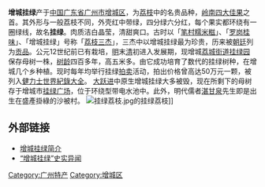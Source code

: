 {{Advert|time=2020-07-09T17:22:15+00:00}}

'''增城挂绿'''产于[[中国|中国]][[广东省|广东省]][[广州市|广州市]][[增城区|增城区]]，为[[荔枝|荔枝]]中的名贵品种，[[岭南四大佳果|岭南四大佳果]]之首。其外形与一般荔枝不同，外壳红中带绿，四分绿六分红，每个果实都环绕有一圈绿线，故名'''挂绿'''。肉质洁白晶莹，清甜爽口。古时以「[[笔村糯米糍|笔村糯米糍]]」、「[[罗岗桂味|罗岗桂味]]」、「增城挂绿」号称「[[荔枝三杰|荔枝三杰]]」，三杰中以增城挂绿最为珍贵，历来被[[朝廷|朝廷]]列为[[贡品|贡品]]。公元12世纪前已有栽培，[[明朝|明]]末[[清朝|清]]初进入发展期，现增城[[荔城街道|荔城街道]][[挂绿园|挂绿园]]保存母树一株，[[树龄|树龄]]四百多年，高五米多。由它成功培育了数代的挂绿树种，在增城几个乡种植。现时每年均举行挂绿[[拍卖|拍卖]]活动，拍出价格曾高达50万元一颗，被列入[[健力士世界紀錄大全|健力士世界紀錄大全]]。
[[大跃进|大跃进]]中原生增城挂绿大多被毁，现在所剩下的母树存于增城市[[挂绿广场|挂绿广场]]，位于环绕型带电水池中。此外，明代儒者[[湛甘泉|湛甘泉]]先生即是出生在盛產掛綠的沙被村。
[[File:挂绿荔枝.jpg|thumb]]的挂绿荔枝]]

== 外部链接 ==
*[https://web.archive.org/web/20110615162005/http://www.litchicity.com/html/200801/1/20080101015014.htm 增城挂绿简介]
*[https://web.archive.org/web/20160305102001/http://www.guangzhou.gov.cn/node_437/node_439/node_619/2005-08/112467885665604.shtml “增城挂绿”史实异闻]
{{Plant-stub}}
[[Category:广州特产|Category:广州特产]]
[[Category:增城区|Category:增城区]]